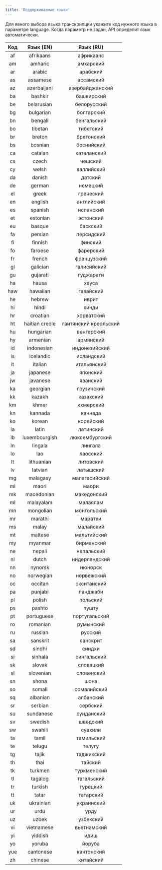 ```yaml
---
title: 'Поддерживаемые языки'
---
```


Для явного выбора языка транскрипции укажите код нужного языка в параметре language.
Когда параметр не задан, API определит язык автоматически.

| Код |   Язык (EN)    |       Язык (RU)       |
|:---:|:--------------:|:---------------------:|
| af  |   afrikaans    |       африкаанс       |
| am  |    amharic     |       амхарский       |
| ar  |     arabic     |       арабский        |
| as  |    assamese    |       ассамский       |
| az  |  azerbaijani   |    азербайджанский    |
| ba  |    bashkir     |      башкирский       |
| be  |   belarusian   |      белорусский      |
| bg  |   bulgarian    |      болгарский       |
| bn  |    bengali     |      бенгальский      |
| bo  |    tibetan     |       тибетский       |
| br  |     breton     |      бретонский       |
| bs  |    bosnian     |      боснийский       |
| ca  |    catalan     |      каталанский      |
| cs  |     czech      |        чешский        |
| cy  |     welsh      |      валлийский       |
| da  |     danish     |        датский        |
| de  |     german     |       немецкий        |
| el  |     greek      |       греческий       |
| en  |    english     |      английский       |
| es  |    spanish     |       испанский       |
| et  |    estonian    |       эстонский       |
| eu  |     basque     |       баскский        |
| fa  |    persian     |      персидский       |
| fi  |    finnish     |        финский        |
| fo  |    faroese     |       фарерский       |
| fr  |     french     |      французский      |
| gl  |    galician    |      галисийский      |
| gu  |    gujarati    |       гуджарати       |
| ha  |     hausa      |         хауса         |
| haw |    hawaiian    |       гавайский       |
| he  |     hebrew     |         иврит         |
| hi  |     hindi      |         хинди         |
| hr  |    croatian    |      хорватский       |
| ht  | haitian creole | гаитянский креольский |
| hu  |   hungarian    |      венгерский       |
| hy  |    armenian    |       армянский       |
| id  |   indonesian   |     индонезийский     |
| is  |   icelandic    |      исландский       |
| it  |    italian     |      итальянский      |
| ja  |    japanese    |       японский        |
| jw  |    javanese    |       яванский        |
| ka  |    georgian    |      грузинский       |
| kk  |     kazakh     |       казахский       |
| km  |     khmer      |       кхмерский       |
| kn  |    kannada     |        каннада        |
| ko  |     korean     |       корейский       |
| la  |     latin      |       латинский       |
| lb  | luxembourgish  |    люксембургский     |
| ln  |    lingala     |        лингала        |
| lo  |      lao       |       лаосский        |
| lt  |   lithuanian   |       литовский       |
| lv  |    latvian     |       латышский       |
| mg  |    malagasy    |     малагасийский     |
| mi  |     maori      |         маори         |
| mk  |   macedonian   |      македонский      |
| ml  |   malayalam    |       малаялам        |
| mn  |   mongolian    |      монгольский      |
| mr  |    marathi     |        маратхи        |
| ms  |     malay      |       малайский       |
| mt  |    maltese     |      мальтийский      |
| my  |    myanmar     |      бирманский       |
| ne  |     nepali     |      непальский       |
| nl  |     dutch      |     нидерландский     |
| nn  |    nynorsk     |        нюнорск        |
| no  |   norwegian    |      норвежский       |
| oc  |    occitan     |      окситанский      |
| pa  |    punjabi     |       панджаби        |
| pl  |     polish     |       польский        |
| ps  |     pashto     |         пушту         |
| pt  |   portuguese   |     португальский     |
| ro  |    romanian    |       румынский       |
| ru  |    russian     |        русский        |
| sa  |    sanskrit    |       санскрит        |
| sd  |     sindhi     |        синдхи         |
| si  |    sinhala     |      сингальский      |
| sk  |     slovak     |       словацкий       |
| sl  |   slovenian    |      словенский       |
| sn  |     shona      |         шона          |
| so  |     somali     |      сомалийский      |
| sq  |    albanian    |       албанский       |
| sr  |    serbian     |       сербский        |
| su  |   sundanese    |      сунданский       |
| sv  |    swedish     |       шведский        |
| sw  |    swahili     |        суахили        |
| ta  |     tamil      |      тамильский       |
| te  |     telugu     |        телугу         |
| tg  |     tajik      |      таджикский       |
| th  |      thai      |        тайский        |
| tk  |    turkmen     |      туркменский      |
| tl  |    tagalog     |      тагальский       |
| tr  |    turkish     |       турецкий        |
| tt  |     tatar      |       татарский       |
| uk  |   ukrainian    |      украинский       |
| ur  |      urdu      |         урду          |
| uz  |     uzbek      |       узбекский       |
| vi  |   vietnamese   |      вьетнамский      |
| yi  |    yiddish     |         идиш          |
| yo  |     yoruba     |        йоруба         |
| yue |   cantonese    |      кантонский       |
| zh  |    chinese     |       китайский       |
